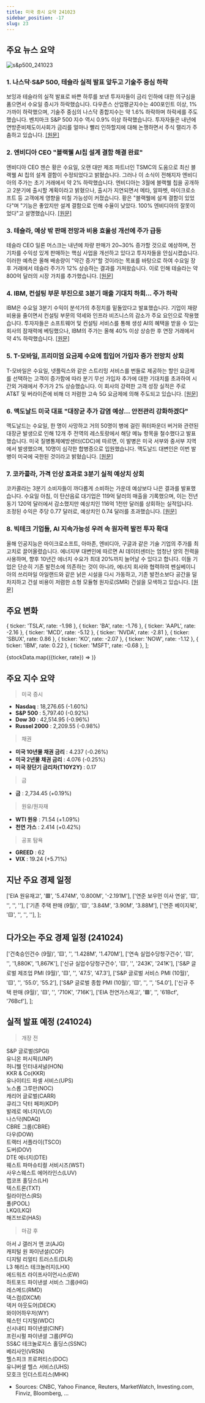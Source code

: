 ```yaml
---
title: 미국 증시 요약 241023
sidebar_position: -17
slug: 23
---
```


## 주요 뉴스 요약

![s&p500_241023](/map/241023.png)

### 1. **나스닥·S&P 500, 테슬라 실적 발표 앞두고 기술주 중심 하락**

보잉과 테슬라의 실적 발표로 바쁜 하루를 보낸 투자자들이 금리 인하에 대한 의구심을 품으면서 수요일 증시가 하락했습니다. 다우존스 산업평균지수는 400포인트 이상, 1% 가까이 하락했으며, 기술주 중심의 나스닥 종합지수는 약 1.6% 하락하며 하락세를 주도했습니다. 벤치마크 S&P 500 지수 역시 0.9% 이상 하락했습니다. 투자자들은 내년에 연방준비제도이사회가 금리를 얼마나 빨리 인하할지에 대해 논쟁하면서 주식 랠리가 주춤하고 있습니다. [[원문]](https://finance.yahoo.com/news/live/stock-market-today-nasdaq-sp-500-sink-as-tech-leads-losses-ahead-of-tesla-earnings-180358976.html)

### 2. **엔비디아 CEO "블랙웰 AI칩 설계 결함 해결 완료"**

엔비디아 CEO 젠슨 황은 수요일, 오랜 대만 제조 파트너인 TSMC의 도움으로 최신 블랙웰 AI 칩의 설계 결함이 수정되었다고 밝혔습니다. 그러나 이 소식이 전해지자 엔비디아의 주가는 초기 거래에서 약 2% 하락했습니다. 엔비디아는 3월에 블랙웰 칩을 공개하고 2분기에 출시할 계획이라고 밝혔으나, 출시가 지연되면서 메타, 알파벳, 마이크로소프트 등 고객에게 영향을 미칠 가능성이 커졌습니다. 황은 "블랙웰에 설계 결함이 있었다"며 "기능은 좋았지만 설계 결함으로 인해 수율이 낮았다. 100% 엔비디아의 잘못이었다"고 설명했습니다. [[원문]](https://www.reuters.com/technology/artificial-intelligence/nvidias-design-flaw-with-blackwell-ai-chips-now-fixed-ceo-says-2024-10-23/)

### 3. **테슬라, 예상 밖 판매 전망과 비용 효율성 개선에 주가 급등**

테슬라 CEO 일론 머스크는 내년에 차량 판매가 20~30% 증가할 것으로 예상하며, 전기차를 수익성 있게 판매하는 핵심 사업을 개선하고 있다고 투자자들을 안심시켰습니다. 이러한 예측은 올해 배송량이 "약간 증가"할 것이라는 목표를 바탕으로 하여 수요일 장후 거래에서 테슬라 주가가 12% 상승하는 결과를 가져왔습니다. 이로 인해 테슬라는 약 800억 달러의 시장 가치를 추가했습니다. [[원문]](https://www.reuters.com/business/autos-transportation/teslas-third-quarter-profit-margin-beats-estimates-2024-10-23/)

### 4. **IBM, 컨설팅 부문 부진으로 3분기 매출 기대치 하회... 주가 하락**

IBM은 수요일 3분기 수익이 분석가의 추정치를 밑돌았다고 발표했습니다. 기업이 재량 비용을 줄이면서 컨설팅 부문의 약세와 인프라 비즈니스의 감소가 주요 요인으로 작용했습니다. 투자자들은 소프트웨어 및 컨설팅 서비스를 통해 생성 AI의 혜택을 받을 수 있는 회사의 잠재력에 베팅했으나, IBM의 주가는 올해 40% 이상 상승한 후 연장 거래에서 약 4% 하락했습니다. [[원문]](https://www.reuters.com/technology/ibm-beats-third-quarter-profit-estimates-software-strength-2024-10-23/)

### 5. **T-모바일, 프리미엄 요금제 수요에 힘입어 가입자 증가 전망치 상회**

T-모바일은 수요일, 넷플릭스와 같은 스트리밍 서비스를 번들로 제공하는 할인 요금제를 선택하는 고객이 증가함에 따라 분기 무선 가입자 추가에 대한 기대치를 초과하여 시간외 거래에서 주가가 2% 상승했습니다. 이 회사의 강력한 고객 성장 실적은 주로 AT&T 및 버라이즌에 비해 더 저렴한 고속 5G 요금제에 의해 주도되고 있습니다. [[원문]](https://www.reuters.com/business/media-telecom/t-mobile-beats-estimates-wireless-subscriber-growth-fueled-by-demand-premium-2024-10-23/)

### 6. **맥도날드 미국 대표 "대장균 추가 감염 예상... 안전관리 강화하겠다"**

맥도날드는 수요일, 한 명이 사망하고 거의 50명이 병에 걸린 쿼터파운더 버거와 관련된 대장균 발생으로 인해 12개 주 전역의 레스토랑에서 해당 메뉴 항목을 철수했다고 발표했습니다. 미국 질병통제예방센터(CDC)에 따르면, 이 발병은 미국 서부와 중서부 지역에서 발생했으며, 10명이 심각한 합병증으로 입원했습니다. 맥도날드 대변인은 이번 발병이 미국에 국한된 것이라고 밝혔습니다. [[원문]](https://www.reuters.com/business/retail-consumer/mcdonalds-shares-fall-e-coli-outbreak-tied-quarter-pounder-kills-1-us-2024-10-23/)

### 7. **코카콜라, 가격 인상 효과로 3분기 실적 예상치 상회**

코카콜라는 3분기 소비자들이 까다롭게 소비하는 가운데 예상보다 나은 결과를 발표했습니다. 수요일 아침, 이 탄산음료 대기업은 119억 달러의 매출을 기록했으며, 이는 전년 동기 120억 달러에서 감소했지만 예상치인 116억 1천만 달러를 상회하는 실적입니다. 조정된 수익은 주당 0.77 달러로, 예상치인 0.74 달러를 초과했습니다. [[원문]](https://finance.yahoo.com/news/coca-cola-posts-better-than-expected-q3-report-driven-by-higher-prices-111045463.html)

### 8. **빅테크 기업들, AI 지속가능성 우려 속 원자력 발전 투자 확대**

올해 인공지능은 마이크로소프트, 아마존, 엔비디아, 구글과 같은 기술 기업의 주가를 최고치로 끌어올렸습니다. 에너지부 대변인에 따르면 AI 데이터센터는 엄청난 양의 전력을 사용하며, 향후 10년간 에너지 수요가 최대 20%까지 늘어날 수 있다고 합니다. 이들 기업은 단순히 기존 발전소에 의존하는 것이 아니라, 에너지 회사와 협력하여 펜실베이니아의 쓰리마일 아일랜드와 같은 낡은 시설을 다시 가동하고, 기존 발전소보다 공간을 덜 차지하고 건설 비용이 저렴한 소형 모듈형 원자로(SMR) 건설을 모색하고 있습니다. [[원문]](https://finance.yahoo.com/news/big-tech-is-going-all-in-on-nuclear-power-as-sustainability-concerns-around-ai-grow-201418764.html)

## 주요 변화

  { ticker: 'TSLA', rate: -1.98 },
  { ticker: 'BA', rate: -1.76 },
  { ticker: 'AAPL', rate: -2.16 },
  { ticker: 'MCD', rate: -5.12 },
  { ticker: 'NVDA', rate: -2.81 },
  { ticker: 'SBUX', rate: 0.86 },
  { ticker: 'KO', rate: -2.07 },
  { ticker: 'NOW', rate: -1.12 },
  { ticker: 'IBM', rate: 0.22 },
  { ticker: 'MSFT', rate: -0.68 },
];

{stockData.map(({ticker, rate}) => <StockCardMini key={ticker} ticker={ticker} rate={rate}></StockCardMini>)}

## 주요 지수 요약

> 미국 증시

- **Nasdaq** : 18,276.65 (-1.60%)
- **S&P 500** : 5,797.40 (-0.92%)
- **Dow 30** : 42,514.95 (-0.96%)
- **Russel 2000** : 2,209.55 (-0.98%)

> 채권

- **미국 10년물 채권 금리** : 4.237 (-0.26%)
- **미국 2년물 채권 금리** : 4.076 (-0.25%)
- **미국 장단기 금리차(T10Y2Y)** : 0.17

> 금

- **금** : 2,734.45 (+0.19%)

> 원유/원자재

- **WTI 원유** : 71.54 (+1.09%)
- **천연 가스** : 2.414 (+0.42%)

> 공포 탐욕

- **GREED** : 62
- **VIX** : 19.24 (+5.71%)

## 지난 주요 경제 일정

  ['EIA 원유재고', '🟥', '5.474M', '0.800M', '-2.191M'],
  ['연준 보우먼 이사 연설', '🟨', '', '', ''],
  ['기존 주택 판매 (9월)', '🟨', '3.84M', '3.90M', '3.88M'],
  ['연준 베이지북', '🟨', '', '', ''],
];

<EconomicCalendar data={eventsData} />

## 다가오는 주요 경제 일정 (241024)

  ['건축승인건수 (9월)', '🟨', '', '1.428M', '1.470M'],
  ['연속 실업수당청구건수', '🟨', '', '1,880K', '1,867K'],
  ['신규 실업수당청구건수', '🟨', '', '243K', '241K'],
  ['S&P 글로벌 제조업 PMI (9월)', '🟨', '', '47.5', '47.3'],
  ['S&P 글로벌 서비스 PMI (10월)', '🟨', '', '55.0', '55.2'],
  ['S&P 글로벌 종합 PMI (10월)', '🟨', '', '', '54.0'],
  ['신규 주택 판매 (9월)', '🟨', '', '710K', '716K'],
  ['EIA 천연가스재고', '🟩', '', '61Bcf', '76Bcf'],
];

<EconomicCalendar data={nextEventsData} />

## 실적 발표 예정 (241024)

> 개장 전

S&P 글로벌(SPGI)  
유니온 퍼시픽(UNP)  
허니웰 인터내셔널(HON)  
KKR & Co(KKR)  
유나이티드 파셀 서비스(UPS)  
노스롭 그루만(NOC)  
캐리어 글로벌(CARR)  
큐리그 닥터 페퍼(KDP)  
발레로 에너지(VLO)  
나스닥(NDAQ)  
CBRE 그룹(CBRE)  
다우(DOW)  
트랙터 서플라이(TSCO)  
도버(DOV)  
DTE 에너지(DTE)  
웨스트 파마슈티컬 서비시즈(WST)  
사우스웨스트 에어라인스(LUV)  
랩코프 홀딩스(LH)  
텍스트론(TXT)  
릴라이언스(RS)  
풀(POOL)  
LKQ(LKQ)  
해즈브로(HAS)

> 마감 후

아서 J 갤러거 앤 코(AJG)  
캐피털 원 파이낸셜(COF)  
디지털 리얼티 트러스트(DLR)  
L3 해리스 테크놀러지(LHX)  
에드워즈 라이프사이언시스(EW)  
하트포드 파이낸셜 서비스 그룹(HIG)  
레스메드(RMD)  
덱스컴(DXCM)  
덱커 아웃도어(DECK)  
와이어하우저(WY)  
웨스턴 디지털(WDC)  
신시내티 파이낸셜(CINF)  
프린시펄 파이낸셜 그룹(PFG)  
SS&C 테크놀로지스 홀딩스(SSNC)  
베리사인(VRSN)  
헬스피크 프로퍼티스(DOC)  
유니버셜 헬스 서비스(UHS)  
모호크 인더스트리스(MHK)

- Sources: CNBC, Yahoo Finance, Reuters, MarketWatch, Investing.com, Finviz, Bloomberg, ...

